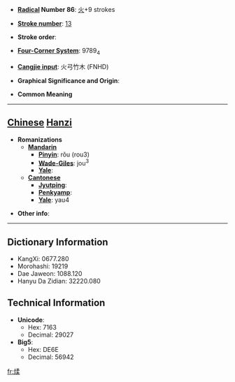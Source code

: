 * '''[[Wiktionary:Chinese radical index| Radical]] Number 86''': [[Wiktionary:Chinese radical index 火|火]]+9 strokes

* '''[[Wiktionary:Chinese total strokes index|Stroke number]]''': [[Wiktionary:Chinese total strokes index 13|13]]

* '''Stroke order''': 

* '''[[Wiktionary:Chinese four corner index|Four-Corner System]]''': 9789<sub>4</sub>

* '''[[Wiktionary:Chinese Cangjie index|Cangjie input]]''': 火弓竹木 (FNHD)

* '''Graphical Significance and Origin''': 

* '''Common Meaning'''

----

== [[Chinese]] [[Hanzi]] ==

* '''Romanizations'''
** '''[[Mandarin]]'''
*** '''[[Pinyin]]''': rǒu (rou3)
*** '''[[Wade-Giles]]''': jou<sup>3</sup>
*** '''[[Yale]]''': 
** '''[[Cantonese]]'''
*** '''[[Jyutping]]''':
*** '''[[Penkyamp]]''': 
*** '''[[Yale]]''': yau4

* '''Other info''': 

----

== Dictionary Information ==

* KangXi: 0677.280
* Morohashi: 19219
* Dae Jaweon: 1088.120
* Hanyu Da Zidian: 32220.080

== Technical Information ==

* '''Unicode''':
** Hex: 7163
** Decimal: 29027
* '''Big5''':
** Hex: DE6E
** Decimal: 56942

[[fr:煣]]